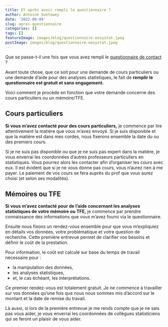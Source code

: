 ```yaml
---
title: Et après avoir rempli le questionnaire ?
author: Antoine Soetewey
date: '2022-09-09'
slug: apres-questionnaire
categories: []
tags: []
featureImage: images/blog/questionnaire-easystat.jpeg
postImage: images/blog/questionnaire-easystat.jpeg
---
```


Que se passe-t-il une fois que vous avez rempli le [questionnaire de contact](/contact/) ?

Avant toute chose, que ce soit pour une demande de cours particuliers ou une demande d'aide pour des analyses statistiques, le fait de **remplir le questionnaire est gratuit et sans engagement.**

Voici comment je procède en fonction que votre demande concerne des cours particuliers ou un mémoire/TFE.

## Cours particuliers

**Si vous m'avez contacté pour des cours particuliers,** je commence par lire attentivement la matière que vous m'avez envoyé. Si je suis disponible et que la matière est dans mes cordes, nous fixerons ensemble la date du ou des premiers cours.

Si je ne suis pas disponible ou que je ne suis pas expert dans la matière, je vous enverrai les coordonnées d'autres professeurs particuliers en statistiques. Vous pourrez alors les contacter afin d'organiser les cours avec eux. Il est évident que si je ne vous donne pas cours, vous n'aurez rien à me payer. Le paiement de vos cours se fera auprès du prof que vous aurez choisi (et selon ses modalités).

## Mémoires ou TFE

**Si vous m'avez contacté pour de l'aide concernant les analyses statistiques de votre mémoire ou TFE,** je commence par prendre connaissance des informations que vous m'avez fourni via le questionnaire.

Ensuite nous fixons un rendez-vous ensemble pour que vous m'expliquiez en détails vos données, votre problématique et votre question de recherche. Cette première entrevue permet de clarifier vos besoins et définir le coût de la prestation. 

Pour information, le coût est calculé sur base du temps de travail nécessaire pour :

- la manipulation des données, 
- les analyses statistiques,
- et, le cas échéant, les interprétations.

Ce premier rendez-vous est totalement gratuit. Je ne commence à travailler sur vos données qu'une fois que nous nous sommes mis d'accord sur le montant et la date de remise du travail.

Là aussi, si lors de la première entrevue je me rends compte que je ne sais pas vous aider, je vous enverrai les coordonnées de collègues statisticiens qui se feront un plaisir de vous aider.